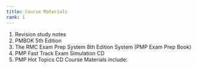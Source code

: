 ```yaml
---
title: Course Materials
rank: 1
---
```


1. Revision study notes
2. PMBOK 5th Edition
3. The RMC Exam Prep System 8th Edition System (PMP Exam Prep Book)
4. PMP Fast Track Exam Simulation CD  
5. PMP Hot Topics CD Course Materials include:
